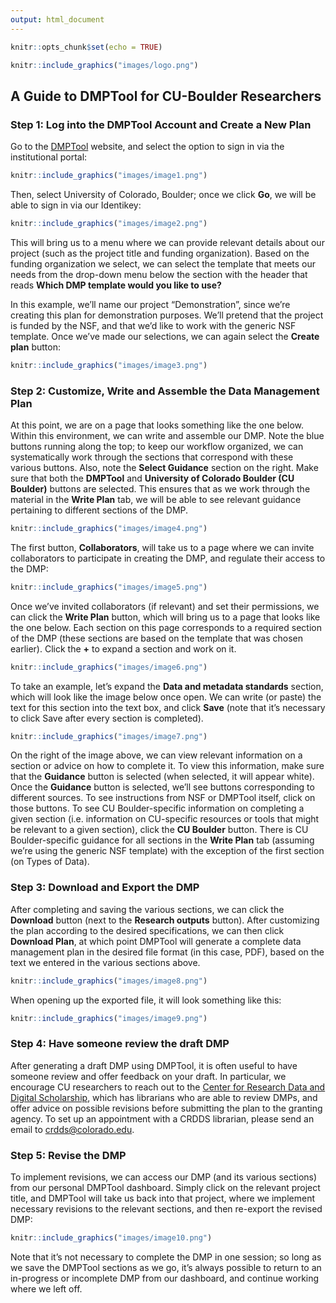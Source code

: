 ```yaml
---
output: html_document
---
```


```r
knitr::opts_chunk$set(echo = TRUE)
```

```r
knitr::include_graphics("images/logo.png")
```


## A Guide to DMPTool for CU-Boulder Researchers

### Step 1: Log into the DMPTool Account and Create a New Plan

Go to the [DMPTool](https://dmptool.org) website, and select the option to sign in via the institutional portal:

```r
knitr::include_graphics("images/image1.png")
```

Then, select University of Colorado, Boulder; once we click **Go**, we will be able to sign in via our Identikey:

```r
knitr::include_graphics("images/image2.png")
```

This will bring us to a menu where we can provide relevant details about our project (such as the project title and funding organization). Based on the funding organization we select, we can select the template that meets our needs from the drop-down menu below the section with the header that reads **Which DMP template would you like to use?** 

In this example, we’ll name our project “Demonstration”, since we’re creating this plan for demonstration purposes. We’ll pretend that the project is funded by the NSF, and that we’d like to work with the generic NSF template. Once we’ve made our selections, we can again select the **Create plan** button: 


```r
knitr::include_graphics("images/image3.png")
```

### Step 2: Customize, Write and Assemble the Data Management Plan

At this point, we are on a page that looks something like the one below. Within this environment, we can write and assemble our DMP. Note the blue buttons running along the top; to keep our workflow organized, we can systematically work through the sections that correspond with these various buttons. Also, note the **Select Guidance**  section on the right. Make sure that both the **DMPTool** and **University of Colorado Boulder (CU Boulder)** buttons are selected. This ensures that as we work through the material in the **Write Plan** tab, we will be able to see relevant guidance pertaining to different sections of the DMP. 


```r
knitr::include_graphics("images/image4.png")
```

The first button, **Collaborators**, will take us to a page where we can invite collaborators to participate in creating the DMP, and regulate their access to the DMP: 

```r
knitr::include_graphics("images/image5.png")
```

Once we’ve invited collaborators (if relevant) and set their permissions, we can click the **Write Plan** button, which will bring us to a page that looks like the one below. Each section on this page corresponds to a required section of the DMP (these sections are based on the template that was chosen earlier). Click the **+** to expand a section and work on it. 

```r
knitr::include_graphics("images/image6.png")
```

To take an example, let’s expand the **Data and metadata standards** section, which will look like the image below once open. We can write (or paste) the text for this section into the text box, and click **Save** (note that it’s necessary to click Save after every section is completed). 

```r
knitr::include_graphics("images/image7.png")
```

On the right of the image above, we can view relevant information on a section or advice on how to complete it. To view this information, make sure that the **Guidance** button is selected (when selected, it will appear white). Once the **Guidance** button is selected, we’ll see buttons corresponding to different sources. To see instructions from NSF or DMPTool itself, click on those buttons. To see CU Boulder-specific information on completing a given section (i.e. information on CU-specific resources or tools that might be relevant to a given section), click the **CU Boulder** button. There is CU Boulder-specific guidance for all sections in the **Write Plan** tab (assuming we’re using the generic NSF template) with the exception of the first section (on Types of Data). 

### Step 3: Download and Export the DMP

After completing and saving the various sections, we can click the **Download** button (next to the **Research outputs** button). After customizing the plan according to the desired specifications, we can then click **Download Plan**, at which point DMPTool will generate a complete data management plan in the desired file format (in this case, PDF), based on the text we entered in the various sections above.  

```r
knitr::include_graphics("images/image8.png")
```

When opening up the exported file, it will look something like this:

```r
knitr::include_graphics("images/image9.png")
```

### Step 4: Have someone review the draft DMP 

After generating a draft DMP using DMPTool, it is often useful to have someone review and offer feedback on your draft. In particular, we encourage CU researchers to reach out to the [Center for Research Data and Digital Scholarship](https://www.colorado.edu/crdds/), which has librarians who are able to review DMPs, and offer advice on possible revisions before submitting the plan to the granting agency. To set up an appointment with a CRDDS librarian, please send an email to [crdds@colorado.edu](mailto:crdds@colorado.edu). 

### Step 5: Revise the DMP

To implement revisions, we can access our DMP (and its various sections) from our personal DMPTool dashboard. Simply click on the relevant project title, and DMPTool will take us back into that project, where we implement necessary revisions to the relevant sections, and then re-export the revised DMP:

```r
knitr::include_graphics("images/image10.png")
```

Note that it's not necessary to complete the DMP in one session; so long as we save the DMPTool sections as we go, it's always possible to return to an in-progress or incomplete DMP from our dashboard, and continue working where we left off. 







